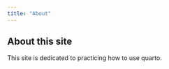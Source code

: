 ```yaml
---
title: "About"
---
```


## About this site

This site is dedicated to practicing how to use quarto.


